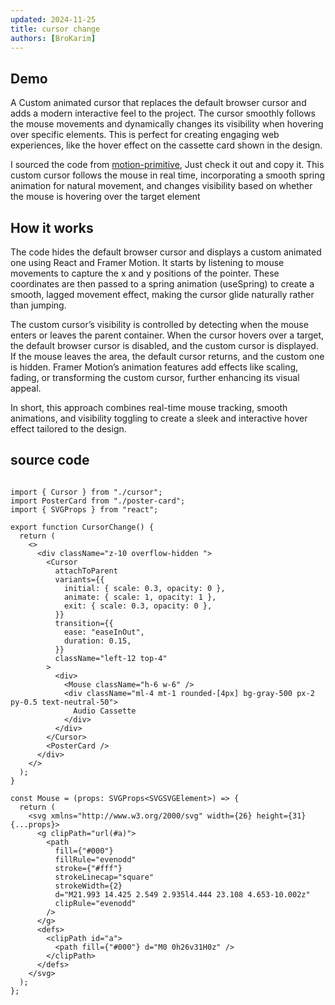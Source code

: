 ```yaml
---
updated: 2024-11-25
title: cursor change 
authors: [BroKarim]
---
```




## Demo

<ComponentPreview Component={CursorChange} />

A Custom animated cursor that replaces the default browser cursor and adds a modern interactive feel to the project. The cursor smoothly follows the mouse movements and dynamically changes its visibility when hovering over specific elements. This is perfect for creating engaging web experiences, like the hover effect on the cassette card shown in the design.

I sourced the code from [motion-primitive](https://motion-primitives.com/docs/cursor), Just check it out and copy it. This custom cursor follows the mouse in real time, incorporating a smooth spring animation for natural movement, and changes visibility based on whether the mouse is hovering over the target element

## How it works

The code hides the default browser cursor and displays a custom animated one using React and Framer Motion. It starts by listening to mouse movements to capture the x and y positions of the pointer. These coordinates are then passed to a spring animation (useSpring) to create a smooth, lagged movement effect, making the cursor glide naturally rather than jumping.

The custom cursor’s visibility is controlled by detecting when the mouse enters or leaves the parent container. When the cursor hovers over a target, the default browser cursor is disabled, and the custom cursor is displayed. If the mouse leaves the area, the default cursor returns, and the custom one is hidden. Framer Motion’s animation features add effects like scaling, fading, or transforming the custom cursor, further enhancing its visual appeal.

In short, this approach combines real-time mouse tracking, smooth animations, and visibility toggling to create a sleek and interactive hover effect tailored to the design.

## source code

```tsx

import { Cursor } from "./cursor";
import PosterCard from "./poster-card";
import { SVGProps } from "react";

export function CursorChange() {
  return (
    <>
      <div className="z-10 overflow-hidden ">
        <Cursor
          attachToParent
          variants={{
            initial: { scale: 0.3, opacity: 0 },
            animate: { scale: 1, opacity: 1 },
            exit: { scale: 0.3, opacity: 0 },
          }}
          transition={{
            ease: "easeInOut",
            duration: 0.15,
          }}
          className="left-12 top-4"
        >
          <div>
            <Mouse className="h-6 w-6" />
            <div className="ml-4 mt-1 rounded-[4px] bg-gray-500 px-2 py-0.5 text-neutral-50">
              Audio Cassette
            </div>
          </div>
        </Cursor>
        <PosterCard />
      </div>
    </>
  );
}

const Mouse = (props: SVGProps<SVGSVGElement>) => {
  return (
    <svg xmlns="http://www.w3.org/2000/svg" width={26} height={31} {...props}>
      <g clipPath="url(#a)">
        <path
          fill={"#000"}
          fillRule="evenodd"
          stroke={"#fff"}
          strokeLinecap="square"
          strokeWidth={2}
          d="M21.993 14.425 2.549 2.935l4.444 23.108 4.653-10.002z"
          clipRule="evenodd"
        />
      </g>
      <defs>
        <clipPath id="a">
          <path fill={"#000"} d="M0 0h26v31H0z" />
        </clipPath>
      </defs>
    </svg>
  );
};

```
